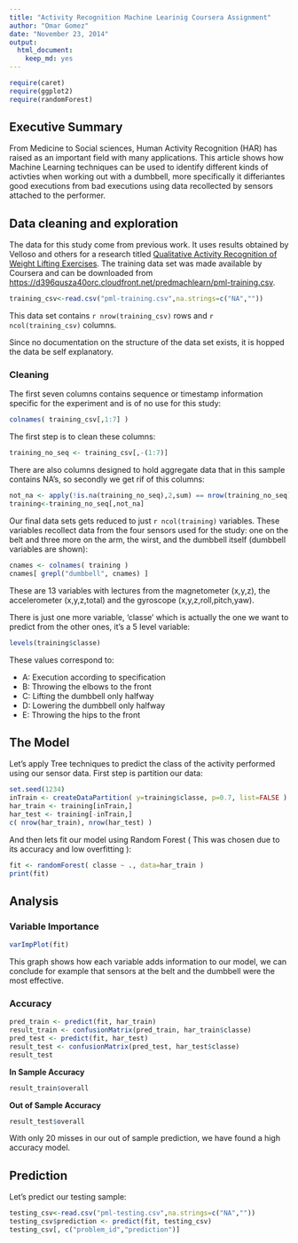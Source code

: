 ```yaml
---
title: "Activity Recognition Machine Learinig Coursera Assignment"
author: "Omar Gomez"
date: "November 23, 2014"
output:
  html_document:
    keep_md: yes
---
```

```r
require(caret)
require(ggplot2)
require(randomForest)
```

Executive Summary
-----------------

From Medicine to Social sciences, Human Activity Recognition (HAR) has raised as an important field with many applications. This article shows how Machine Learning techniques can be used to identify different kinds of activties when working out with a dumbbell, more specifically it differiantes good executions from bad executions using data recollected by sensors attached to the performer. 

Data cleaning and exploration
-----------------------------

The data for this study come from previous work. It uses results obtained by Velloso and others for a research titled [Qualitative Activity Recognition of Weight Lifting Exercises](http://groupware.les.inf.puc-rio.br/work.jsf?p1=11201). The training data set was made available by Coursera and can be downloaded from [https://d396qusza40orc.cloudfront.net/predmachlearn/pml-training.csv](https://d396qusza40orc.cloudfront.net/predmachlearn/pml-training.csv).

```r
training_csv<-read.csv("pml-training.csv",na.strings=c("NA",""))
```

This data set contains `r nrow(training_csv)` rows and `r ncol(training_csv)` columns. 

Since no documentation on the structure of the data set exists, it is hopped the data be self explanatory. 

### Cleaning

The first seven columns contains sequence or timestamp information specific for the experiment and is of no use for this study:

```r
colnames( training_csv[,1:7] )
```

The first step is to clean these columns:

```r
training_no_seq <- training_csv[,-(1:7)]
```

There are also columns designed to hold aggregate data that in this sample contains NA's, so secondly we get rif of this columns:

```r
not_na <- apply(!is.na(training_no_seq),2,sum) == nrow(training_no_seq)
training<-training_no_seq[,not_na]
```

Our final data sets gets reduced to just `r ncol(training)` variables. These variables recollect data from the four sensors used for the study: one on the belt and three more on the arm, the wirst, and the dumbbell itself (dumbbell variables are shown):

```r
cnames <- colnames( training )
cnames[ grepl("dumbbell", cnames) ]
```

These are 13 variables with lectures from the magnetometer (x,y,z), the accelerometer (x,y,z,total) and the gyroscope (x,y,z,roll,pitch,yaw).

There is just one more variable, 'classe' which is actually the one we want to predict from the other ones, it's a 5 level variable:

```r
levels(training$classe)
```

These values correspond to:

* A: Execution according to specification
* B: Throwing the elbows to the front
* C: Lifting the dumbbell only halfway
* D: Lowering the dumbbell only halfway
* E: Throwing the hips to the front

The Model
---------

Let's apply Tree techniques to predict the class of the activity performed using our sensor data. First step is partition our data:

```r
set.seed(1234)
inTrain <- createDataPartition( y=training$classe, p=0.7, list=FALSE )
har_train <- training[inTrain,]
har_test <- training[-inTrain,]
c( nrow(har_train), nrow(har_test) )
```

And then lets fit our model using Random Forest ( This was chosen due to its accuracy and low overfitting ):

```r
fit <- randomForest( classe ~ ., data=har_train )
print(fit)
```

Analysis
--------

### Variable Importance

```r
varImpPlot(fit)
```

This graph shows how each variable adds information to our model, we can conclude for example that sensors at the belt and the dumbbell were the most effective.

### Accuracy

```r
pred_train <- predict(fit, har_train)
result_train <- confusionMatrix(pred_train, har_train$classe)
pred_test <- predict(fit, har_test)
result_test <- confusionMatrix(pred_test, har_test$classe)
result_test
```

**In Sample Accuracy**

```r
result_train$overall
```


**Out of Sample Accuracy**

```r
result_test$overall
```

With only 20 misses in our out of sample prediction, we have found a high accuracy model.

Prediction
----------

Let's predict our testing sample:

```r
testing_csv<-read.csv("pml-testing.csv",na.strings=c("NA",""))
testing_csv$prediction <- predict(fit, testing_csv)
testing_csv[, c("problem_id","prediction")]
```

